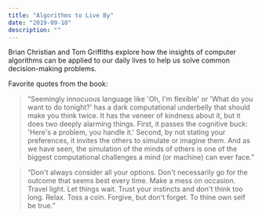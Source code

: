 ```yaml
---
title: "Algorithms to Live By"
date: "2019-09-10"
description: ""
---
```


Brian Christian and Tom Griffiths explore how the insights of computer algorithms can be applied to our daily lives to help us solve common decision-making problems.

Favorite quotes from the book:

> “Seemingly innocuous language like 'Oh, I'm flexible' or 'What do you want to do tonight?' has a dark computational underbelly that should make you think twice. It has the veneer of kindness about it, but it does two deeply alarming things. First, it passes the cognitive buck: 'Here's a problem, you handle it.' Second, by not stating your preferences, it invites the others to simulate or imagine them. And as we have seen, the simulation of the minds of others is one of the biggest computational challenges a mind (or machine) can ever face.”

> “Don't always consider all your options. Don't necessarily go for the outcome that seems best every time. Make a mess on occasion. Travel light. Let things wait. Trust your instincts and don't think too long. Relax. Toss a coin. Forgive, but don't forget. To thine own self be true.”
